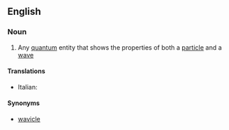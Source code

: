 ==English==

===Noun===
{{en-noun}}

# {{physics}} Any [[quantum]] entity that shows the properties of both a [[particle]] and a [[wave]]

====Translations====
{{trans-top}}
* Italian: {{t-|it|quantone|m}}
{{trans-mid}}

{{trans-bottom}}

====Synonyms====
* [[wavicle]]